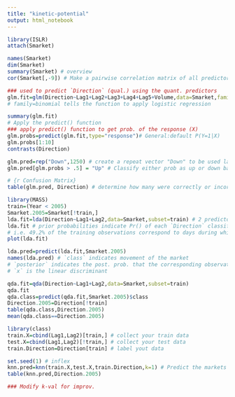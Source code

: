```yaml
---
title: "kinetic-potential"
output: html_notebook
---
```



```r
library(ISLR)
attach(Smarket)
```

```r
names(Smarket)
dim(Smarket)
summary(Smarket) # overview
cor(Smarket[,-9]) # Make a pairwise correlation matrix of all predictors in the data
```

```r
### used to predict `Direction` (qual.) using the quant. predictors
glm.fit=glm(Direction~Lag1+Lag2+Lag3+Lag4+Lag5+Volume,data=Smarket,family=binomial) # `glm` is generalize linear models
# family=binomial tells the function to apply logistic regression

summary(glm.fit)
# Apply the predict() function
### apply predict() function to get prob. of the response (X)
glm.probs=predict(glm.fit,type="response")# General:default P(Y=1|X)
glm.probs[1:10]
contrasts(Direction)

glm.pred=rep("Down",1250) # create a repeat vector "Down" to be used later
glm.pred[glm.probs > .5] = "Up" # Classify either prob as up or down based on threshold

# {r Confusion Matrix}
table(glm.pred, Direction) # determine how many were correctly or incorrectly classified
```

```r
library(MASS)
train=(Year < 2005)
Smarket.2005=Smarket[!train,]
lda.fit=lda(Direction~Lag1+Lag2,data=Smarket,subset=train) # 2 predictors
lda.fit # prior probabilities indicate Pr() of each `Direction` classification (Up or Down)
# i.e. 49.2% of the training observations correspond to days during which the market went down
plot(lda.fit)

lda.pred=predict(lda.fit,Smarket.2005)
names(lda.pred) # `class` indicates movement of the market 
# `posterior` indicates the post. prob. that the corresponding observation belongs to the K-th class
# `x` is the linear discriminant  
```


```r

qda.fit=qda(Direction~Lag1+Lag2,data=Smarket,subset=train)
qda.fit
qda.class=predict(qda.fit,Smarket.2005)$class
Direction.2005=Direction[!train]
table(qda.class,Direction.2005)
mean(qda.class==Direction.2005)
```

```r
library(class)
train.X=cbind(Lag1,Lag2)[train,] # collect your train data
test.X=cbind(Lag1,Lag2)[!train,] # collect your test data
train.Direction=Direction[train] # label yout data

set.seed(1) # inflex
knn.pred=knn(train.X,test.X,train.Direction,k=1) # Predict the markets movemnt 
table(knn.pred,Direction.2005)

### Modify k-val for improv.
```


